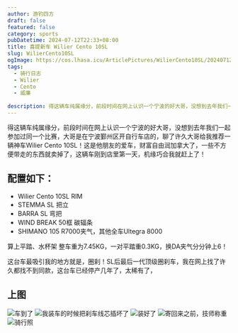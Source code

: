 ```yaml
---
author: 游钓四方
draft: false
featured: false
category: sports
pubDatetime: 2024-07-12T22:33+08:00
title: 喜提新车 Wilier Cento 10SL
slug: WilierCento10SL
ogImage: https://cos.lhasa.icu/ArticlePictures/WilierCento10SL/20240712214833.jpg_81
tags:
  - 骑行日志
  - Wilier
  - Cento
  - 威廉
  
description: 得这辆车纯属缘分，前段时间在网上认识一个宁波的好大哥，没想到去年我们一起参加过同一个比赛，大哥是在宁波鄞州区开自行车店的，聊了许久大哥给我推荐一辆神车 Wilier Cento 10SL！
---
```



得这辆车纯属缘分，前段时间在网上认识一个宁波的好大哥，没想到去年我们一起参加过同一个比赛，大哥是在宁波鄞州区开自行车店的，聊了许久大哥给我推荐一辆神车Wilier Cento 10SL！这是他朋友的爱车，财富自由润加拿大了，一些不方便带走的东西就卖掉了，这辆车刚到店里第一天，机缘巧合我就赶上了！

## 配置如下：

* Wilier Cento 10SL RIM
* STEMMA SL 把立
* BARRA SL 弯把
* WIND BREAK 50框 碳辐条
* SHIMANO 105 R7000夹气，其他全车Ultegra 8000

算上平踏、水杯架 整车重为7.45KG，一对平踏重0.3KG，换DA夹气分分钟上6！

这台车最吸引我的地方就是，圈刹！SL后最后一代顶级圈刹车，我在网上找了许久都找不到同款，这台车已经停产几年了，太稀有了，

## 上图

<Img src="20240712214848.jpg" alt="车到了" />

<Img src="20240712214849.jpg" alt="我装车的时候把刹车线芯插坏了" />

<Img src="202407122148491.jpg" alt="装好了" />

<Img src="20240712215100.jpg" alt="寄回来之前，技师称重" exif={false} />

<Img src="20240712214833.jpg" alt="骑行照" />